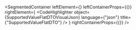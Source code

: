 
<SegmentedContainer
  leftElement={<SupportedValueFlatDTODesc />}
  leftContainerProps={{}}
  rightElement={
    <CodeHighlighter
      object={SupportedValueFlatDTOVisualJson}
      language={"json"}
      title={"SupportedValueFlatDTO"}
    />
  }
  rightContainerProps={{}}
/>

<div
  class={"spacer"}
/>


